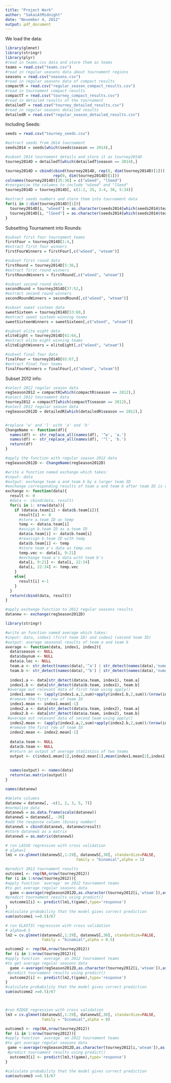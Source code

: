 ```yaml
---
title: "Project Work"
author: "SakaiAtMidnight"
date: "November 4, 2012"
output: pdf_document
---
```


We load the data:
```r
library(glmnet)
library(stringr)
library(plyr)
#read in teams.csv data and store them as teams
teams = read.csv("teams.csv")
#read in regular seasons data about tournament regions
seasons = read.csv("seasons.csv")
#read in regular seasons data of compact results
compactR = read.csv("regular_season_compact_results.csv")
#read in tournament compact results
compactT = read.csv("tourney_compact_results.csv")
#read in detailed results of the tournament
detailedT = read.csv("tourney_detailed_results.csv")
#read in regular seasons detailed results
detailedR = read.csv("regular_season_detailed_results.csv")
```

Including Seeds:
```r
seeds = read.csv("tourney_seeds.csv")

#extract seeds from 2014 tournament
seeds2014 = seeds[which(seeds$season == 2014),]

#subset 2014 tournament details and store it as tourney2014D
tourney2014D = detailedT[which(detailedT$season == 2014),]

tourney2014D = cbind(cbind(tourney2014D, rep(0, dim(tourney2014D)[1])),
                     rep(0, dim(tourney2014D)[1]))
colnames(tourney2014D)[35:36] = c("wSeed", "lSeed")
#reorganize the columns to include "wSeed" and "lSeed"
tourney2014D = tourney2014D[, c(1:2, 35, 3:4, 36, 5:34)]

#extract seeds numbers and store them into tournament data
for(i in 1:dim(tourney2014D)[1]){
  tourney2014D[i, "wSeed"] = as.character(seeds2014[which(seeds2014$team == tourney2014D$wteam[i]),"seed"])
  tourney2014D[i, "lSeed"] = as.character(seeds2014[which(seeds2014$team == tourney2014D$lteam[i]),"seed"])
}
```

Subsetting Tournament into Rounds:
```r
#subset first four tournament teams 
firstFour = tourney2014D[1:4,]
#extract first four winners
firstFourWinners = firstFour[,c("wSeed", "wteam")]

#subset first round data
firstRound = tourney2014D[5:36,]
#extract first round winners
firstRoundWinners = firstRound[,c("wSeed", "wteam")]

#subset second round data
secondRound = tourney2014D[37:52,]
#extract second round winners
secondRoundWinners = secondRound[,c("wSeed", "wteam")]

#subset sweet sixteen data
sweetSixteen = tourney2014D[53:60,]
#extract sweet sixteen winning teams
sweetSixteenWinners = sweetSixteen[,c("wSeed", "wteam")]

#subset elite eight data
eliteEight = tourney2014D[61:64,]
#extract elite eight winning teams
eliteEightWinners = eliteEight[,c("wSeed", "wteam")]

#subset final four data
finalFour = tourney2014D[65:67,]
#extract final four teams
finalFourWinners = finalFour[,c("wSeed", "wteam")]
```

Subset 2012 info:
```r
#select 2012 regular season data
regSeason2012 = compactR[which(compactR$season == 2012),]
#select 2012 tournament data
tourney2012 = compactT[which(compactT$season == 2012),]
#select 2012 regular season data
regSeason2012D = detailedR[which(detailedR$season == 2012),]


#replace 'w' and 'l' with 'a' and 'b'
ChangeName <- function(df){
  names(df) <- str_replace_all(names(df), '^w', 'a.')
  names(df) <- str_replace_all(names(df), '^l', 'b.')
  return(df)
}

#apply the function with regular season 2012 data
regSeason2012D <- ChangeName(regSeason2012D)

#write a function named exchange which takes:
#input: data
#output: exchange team a and team b by a larger team ID
#exchange corresponding results of team a and team b after team ID is changed
exchange <- function(data){
  result <- 0
  #data <- cbind(data, result)
  for(i in 1: nrow(data)){
    if (data$a.team[i] > data$b.team[i]){
      result[i] <- 0
      #store a.team ID as temp
      temp <- data$a.team[i]
      #assign b.team ID as a.team ID
      data$a.team[i] <- data$b.team[i]
      #reassign b.team ID with temp
      data$b.team[i] <- temp
      #store team a's data as temp.vec
      temp.vec <- data[i, 9:21]
      #exchange team a's data with team b's
      data[i, 9:21] <- data[i, 22:34]
      data[i, 22:34] <- temp.vec
    }
    else{
      result[i] <-1
    }
  }
  return(cbind(data, result))
}

#apply exchange function to 2012 regular seasons results
datanew <- exchange(regSeason2012D)

library(stringr)

#write an function named average which takes:
#input: data, index1 (first team ID) and index2 (second team ID)
#output: average seasonal results of team a and team b 
average <- function(data, index1, index2){
  data$season <- NULL
  data$daynum <- NULL
  data$a.loc <- NULL
  team.a <- str_detect(names(data),'^a') | str_detect(names(data),'numot')
  team.b <- str_detect(names(data),'^b') | str_detect(names(data),'numot')
  
  index1.a <- data[str_detect(data$a.team, index1), team.a]
  index1.b <- data[str_detect(data$b.team, index1), team.b]
 #average out relevant data of first team using apply() 
  index1.mean <- (apply(index1.a,2,sum)+apply(index1.b,2,sum))/(nrow(index1.a)+nrow(index1.b))
  #remove the first row of team ID
  index1.mean <- index1.mean[-1]
  index2.a <- data[str_detect(data$a.team, index2), team.a]
  index2.b <- data[str_detect(data$a.team, index2), team.b]
 #average out relevant data of second team using apply()
  index2.mean <- (apply(index2.a,2,sum)+apply(index2.b,2,sum))/(nrow(index2.a)+nrow(index2.b))
  #remove the first row of team ID
  index2.mean <- index2.mean[-1]
  
  data$a.team <- NULL
  data$b.team <- NULL
  #return an output of average statistics of two teams
  output <- c(index1.mean[1],index2.mean[1],mean(index1.mean[2],index1.mean[2]), index1.mean[-(1:2)],index2.mean[-(1:2)])
  
  
  names(output) <- names(data)
  return(as.matrix(output))
}

names(datanew)

#delete columns
datanew = datanew[, -c(1, 2, 3, 5, 7)]
#normalize data 
datanewS = as.data.frame(scale(datanew))
datanewS = datanewS[, -30]
#add the response column (binary number)
datanewS = cbind(datanewS, datanew$result)
#store datanewS as a matrix
datanewS = as.matrix(datanewS)

# run LASSO regression with cross validation
# alpha=1
lm1 = cv.glmnet(datanewS[,1:29], datanewS[,30], standardize=FALSE, 
                               family = "binomial",alpha = 1) 

#predict 2012 tournament results 
outcome1 <- rep(NA,nrow(tourney2012))
for (i in 1:nrow(tourney2012)){
#apply function `average` on 2012 tournament teams
#to get average regular seasons data 
  game <-average(regSeason2012D,as.character(tourney2012[i,'wteam']),as.character(tourney2012[i,'lteam']))
#predict tournament results using predict() 
  outcome1[i] <- predict(lm1,t(game),type='response')
}
#calculate probability that the model gives correct prediction
sum(outcome1 >=0.5)/67

# run ELASTIC regression with cross validation
# alpha=0.5
lm2 = cv.glmnet(datanewS[,1:29], datanewS[,30], standardize=FALSE, 
                family = "binomial",alpha = 0.5) 

outcome2 <- rep(NA,nrow(tourney2012))
for (i in 1:nrow(tourney2012)){
#apply function `average` on 2012 tournament teams 
#to get average regular seasons data    
  game <-average(regSeason2012D,as.character(tourney2012[i,'wteam']),as.character(tourney2012[i,'lteam']))
 #predict tournament results using predict()
  outcome2[i] <- predict(lm2,t(game),type='response')
}
#calculate probability that the model gives correct prediction
sum(outcome2 >=0.5)/67



#run RIDGE regression with cross validation
lm3 = cv.glmnet(datanewS[,1:29], datanewS[,30], standardize=FALSE, 
                family = "binomial",alpha = 0) 

outcome3 <- rep(NA,nrow(tourney2012))
for (i in 1:nrow(tourney2012)){
#apply function `average` on 2012 tournament teams 
#to get average regular seasons data 
 game <-average(regSeason2012D,as.character(tourney2012[i,'wteam']),as.character(tourney2012[i,'lteam']))
 #predict tournament results using predict()
  outcome3[i] <- predict(lm3,t(game),type='response')
}

#calculate probability that the model gives correct prediction
sum(outcome3 >=0.5)/67




```

